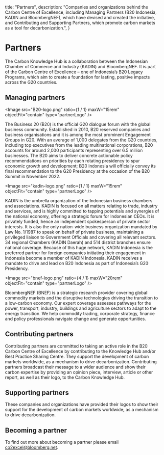   title: "Partners",
  description: "Companies and organizations behind the Carbon Centre of Excellence, including Managing Partners (B20 Indonesia, KADIN and BloombergNEF), which have devised and created the initiative, and Contributing and Supporting Partners, which promote carbon markets as a tool for decarbonization.",
}

# Partners

The Carbon Knowledge Hub is a collaboration between the Indonesian Chamber of Commerce and Industry (KADIN) and BloombergNEF. It is part of the Carbon Centre of Excellence – one of Indonesia’s B20 Legacy Programs, which aim to create a foundation for lasting, positive impacts across the G20 countries.

## Managing partners

<Image
  src="B20-logo.png"
  ratio={1 / 1}
  maxW="15rem"
  objectFit="contain"
  type="partnerLogo"
/>

The Business 20 (B20) is the official G20 dialogue forum with the global business community. Established in 2010, B20 reserved companies and business organisations and it is among the most prominent Engagement Groups in G20. With an average of 1,000 delegates from the G20 countries, including top executives from the leading multinational corporations, B20 accounts for around 2,000 participants representing over 6.5 million businesses. The B20 aims to deliver concrete actionable policy recommendations on priorities by each rotating presidency to spur economic growth and development; B20 Indonesia will officially convey its final recommendation to the G20 Presidency at the occasion of the B20 Summit in November 2022.

<Image
  src="kadin-logo.png"
  ratio={1 / 1}
  maxW="15rem"
  objectFit="contain"
  type="partnerLogo"
/>

KADIN is the umbrella organization of the Indonesian business chambers and associations. KADIN is focused on all matters relating to trade, industry and services, and is highly committed to tapping potentials and synergies of the national economy, offering a strategic forum for Indonesian CEOs. It is privately funded, hence an independent spokesperson of private sector interests. It is also the only nation-wide business organization mandated by Law No. 1/1987 to speak on behalf of private business, maintaining a privileged liaison to Government Officials and covering all relevant sectors. 34 regional Chambers (KADIN Daerah) and 514 district branches ensure national coverage. Because of this huge network, KADIN Indonesia is the preferred partner for foreign companies initiating their engagement in Indonesia become a member of KADIN Indonesia. KADIN receives a mandate to drive and lead on B20 Indonesia as part of Indonesia’s G20 Presidency.

<Image
  src="bnef-logo.png"
  ratio={4 / 1}
  maxW="20rem"
  objectFit="contain"
  type="partnerLogo"
/>

BloombergNEF (BNEF) is a strategic research provider covering global commodity markets and the disruptive technologies driving the transition to a low-carbon economy. Our expert coverage assesses pathways for the power, transport, industry, buildings and agriculture sectors to adapt to the energy transition. We help commodity trading, corporate strategy, finance and policy professionals navigate change and generate opportunities.

## Contributing partners

Contributing partners are committed to taking an active role in the B20 Carbon Centre of Excellence by contributing to the Knowledge Hub and/or Best Practice Sharing Centre. They support the development of carbon markets worldwide, as a mechanism to drive decarbonization. Contributing partners broadcast their message to a wider audience and show their carbon expertise by providing an opinion piece, interview, article or other report, as well as their logo, to the Carbon Knowledge Hub.

<PartnersList type="contributing" />

## Supporting partners

These companies and organizations have provided their logos to show their support for the development of carbon markets worldwide, as a mechanism to drive decarbonization.

<PartnersList type="supporting" />

## Becoming a partner

To find out more about becoming a partner please email [co2excel@bloomberg.net](mailto:co2excel@bloomberg.net).
